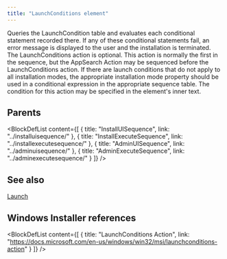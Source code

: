 ```yaml
---
title: "LaunchConditions element"
---
```



Queries the LaunchCondition table and evaluates each conditional statement recorded there. If any of these conditional statements fail, an error message is displayed to the user and the installation is terminated. The LaunchConditions action is optional. This action is normally the first in the sequence, but the AppSearch Action may be sequenced before the LaunchConditions action. If there are launch conditions that do not apply to all installation modes, the appropriate installation mode property should be used in a conditional expression in the appropriate sequence table. The condition for this action may be specified in the element's inner text.


## Parents

<BlockDefList content={[
    {
      title: "InstallUISequence",
      link: "../installuisequence/"
    },
    {
      title: "InstallExecuteSequence",
      link: "../installexecutesequence/"
    },
    {
      title: "AdminUISequence",
      link: "../adminuisequence/"
    },
    {
      title: "AdminExecuteSequence",
      link: "../adminexecutesequence/"
    }
  ]}
/>

## See also
[Launch](../launch/)

## Windows Installer references

<BlockDefList content={[
    {
      title: "LaunchConditions Action",
      link: "https://docs.microsoft.com/en-us/windows/win32/msi/launchconditions-action"
    }
  ]}
/>
